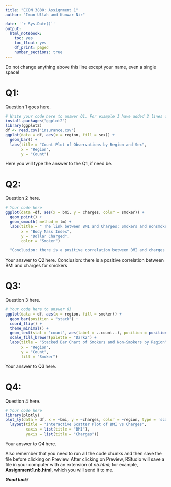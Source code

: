 ```yaml
---
title: "ECON 3880: Assignment 1"
author: "Iman Ullah and Kunwar Nir" 

date: '`r Sys.Date()`'
output: 
  html_notebook: 
    toc: yes
    toc_float: yes
    df_print: paged
    number_sections: true
---
```

Do not change anything above this line except your name, even a single space!


# Q1:

Question 1 goes here.

```r
# Write your code here to answer Q1. For example I have added 2 lines of code to this code chunk
install.packages("ggplot2")
library(ggplot2)
df <- read.csv('insurance.csv')
ggplot(data = df, aes(x = region, fill = sex)) +
  geom_bar() +
  labs(title = "Count Plot of Observations by Region and Sex",
       x = "Region",
       y = "Count")
```

Here you will type the answer to the Q1, if need be. 

# Q2:

Question 2 here.

```r
# Your code here
ggplot(data =df, aes(x = bmi, y = charges, color = smoker)) +
  geom_point() +
  geom_smooth( method = lm) + 
  labs(title = " The link between BMI and Charges: Smokers and nonsmokers.",
       x = "Body Mass Index",
       y = "Dollar Charged",
       color = "Smoker")
  
  "Conclusion: there is a positive correlation between BMI and charges for smokers"
```
Your answer to Q2 here.
Conclusion: there is a positive correlation between BMI and charges for smokers
 
# Q3:

Question 3 here.

```r
# Your code here to answer Q3
ggplot(data = df, aes(x = region, fill = smoker)) +
  geom_bar(position = "stack") +
  coord_flip() +
  theme_minimal() +
  geom_text(stat = "count", aes(label = ..count..), position = position_stack(vjust = 0.5)) +
  scale_fill_brewer(palette = "Dark2") +
  labs(title = "Stacked Bar Chart of Smokers and Non-Smokers by Region",
       x = "Region",
       y = "Count",
       fill = "Smoker")
```

Your answer to Q3 here.


# Q4:

Question 4 here.

```r
# Your code here
library(plotly)
plot_ly(data = df, x = ~bmi, y = ~charges, color = ~region, type = 'scatter', mode = 'markers')
  layout(title = "Interactive Scatter Plot of BMI vs Charges",
         xaxis = list(title = "BMI"),
         yaxis = list(title = "Charges"))
```

Your answer to Q4 here.


Also remember that you need to run all the code chunks and then save the file before clicking on Preview. After clicking on Preview, RStudio will save a file in your computer with an extension of *nb.html*; for example, **Assignment1.nb.html**, which you will send it to me.

***Good luck!***


